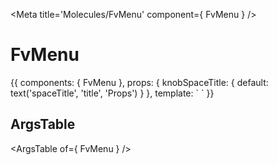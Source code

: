 
<Meta title='Molecules/FvMenu' component={ FvMenu } />

# FvMenu

<Canvas>
<Story name='Common' height='150px'>{{
  components: { FvMenu },
  props: {
    knobSpaceTitle: {
      default: text('spaceTitle', 'title', 'Props')
    }
  },
  template: `<FvMenu
  :spaceTitle="knobSpaceTitle"
  > 
  </FvMenu>`
}}</Story>
</Canvas>

## ArgsTable

<ArgsTable of={ FvMenu } />
